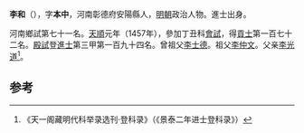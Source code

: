 '''李和'''（{{bd|1421年||？}}），字'''本中'''，河南彰德府安陽縣人，[[明朝|明朝]]政治人物。進士出身。

河南鄉試第七十一名。[[天顺_(明朝)|天順]]元年（1457年），參加丁丑科[[會試|會試]]，得[[貢士|貢士]]第一百七十二名。[[殿試|殿試]]登[[進士|進士]]第三甲第一百九十四名。曾祖父[[李士德|李士德]]。祖父[[李仲文|李仲文]]。父亲[[李光道|李光道]]<ref>《天一阁藏明代科举录选刊·登科录》（《景泰二年进士登科录》）</ref>。

==参考==
{{reflist}}
{{明朝人物小作品}}
{{天順元年丁丑科殿試金榜}}